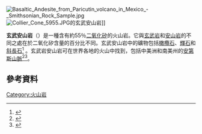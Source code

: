 [[File:Basaltic_Andesite_from_Paricutin_volcano_in_Mexico_-_Smithsonian_Rock_Sample.jpg|thumb]]
[[File:Collier_Cone_5955.JPG|thumb]]的玄武安山岩]]

'''玄武安山岩'''（{{lang-en|basaltic andesite}}）是一種含有約55％[[二氧化硅|二氧化矽]]的火山岩。它與[[玄武岩|玄武岩]]和[[安山岩|安山岩]]的不同之處在於二氧化矽含量的百分比不同。玄武安山岩中的礦物包括[[橄榄石|橄欖石]]、[[辉石|輝石]]和[[斜长石|斜長石]]<ref>{{cite web|title=Glossary for the Geology of Mount Shasta|url=http://www.siskiyous.edu/shasta/geo/glo.htm|accessdate=|author=|date=|format=|publisher=|language=|archiveurl=https://web.archive.org/web/20100314013906/http://www.siskiyous.edu/shasta/geo/glo.htm|archivedate=2010-03-14}}</ref> 。玄武岩安山岩可在世界各地的火山中找到，包括中美洲和南美州的[[安地斯山脈|安第斯山脈]]<ref>{{cite book|chapter=Petrogenesis of Central American Tertiary ignimbrites and associated Caribbean Sea tephra|first=B.R.|last=Jordan|author2=Sigurdsson, H.|author3=Carey, S.|author4=Lundin, S.|author5=Rogers, R.D.|author6=Singer, B.|author7=Barquero-Molina, M.|title=Geologic and tectonic development of the Caribbean plate boundary in northern Central America|editor1-first=Paul|editor1-last=Mann|page=161|year=2007|publisher=[[Geological_Society_of_America|Geological Society of America]]}}</ref><ref>{{cite book|chapter=Early to middle Miocene backarc magmas of the Neuquén Basin: Geochemical consequences of slab shallowing and the westward drift of South America|last1=Kay|first1=Suzanne Mahlburg|last2=Copeland|first2=Peter|title=Evolution of an Andean margin: a tectonic and magmatic view from the Andes to the Neuquén Basin (35 degrees-39 degrees S lat)|url=https://archive.org/details/evolutionandeanm00kays|editor1-last=Kay|editor1-first=Suzanne Mahlburg|editor2-last=Ramos|editor2-first=Victor A.|editor-link2=Víctor Alberto Ramos|page=[https://archive.org/details/evolutionandeanm00kays/page/209 209]|year=2006|publisher=Geological Society of America}}</ref>。

==參考資料==
{{reflist}}
{{火山}}

[[Category:火山岩|Category:火山岩]]